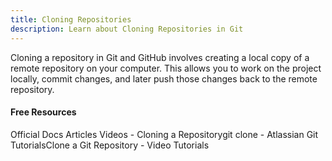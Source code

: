 ```yaml
---
title: Cloning Repositories
description: Learn about Cloning Repositories in Git
---
```

Cloning a repository in Git and GitHub involves creating a local copy of a remote repository on your computer. This allows you to work on the project locally, commit changes, and later push those changes back to the remote repository.

#### Free Resources

<Tabs defaultValue="official">
<TabsList>
<TabsTrigger value="official">Official Docs</TabsTrigger>
<TabsTrigger value="article">Articles</TabsTrigger>
<TabsTrigger value="video">Videos</TabsTrigger>
</TabsList>

<TabsContent value="official">
<Note type="note" title="official">
- <Link href="https://docs.github.com/en/repositories/creating-and-managing-repositories/cloning-a-repository">Cloning a Repository</Link>git clone</Link>
</Note>
</TabsContent>
<TabsContent value="article">
<Note type="note" title="article">
- <Link href="https://www.atlassian.com/git/tutorials/setting-up-a-repository/git-clone">Atlassian Git Tutorials</Link>Clone a Git Repository</Link>
</Note>
</TabsContent>
<TabsContent value="video">
<Note type="note" title="video">
- <Link href="https://www.youtube.com/results?search_query=git+cloning-repositories+tutorial">Video Tutorials</Link>
</Note>
</TabsContent>
</Tabs>

<Outlet path="5-github/basics/cloning-repositories" />
